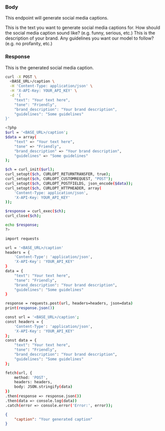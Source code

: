 

### Body

This endpoint will generate social media captions.

<ParamField body="text" type="string">
    This is the text you want to generate social media captions for.
</ParamField>


<ParamField body="tone" type="string">
    How should the social media caption sound like? (e.g. funny, serious, etc.)
</ParamField>

<ParamField body="brand_description" type="string">
    This is the description of your brand.
</ParamField>

<ParamField body="guildelines" type="string">
    Any guidelines you want our model to follow? (e.g. no profanity, etc.)
</ParamField>

### Response

<ResponseField name="caption" type="string">
    This is the generated social media caption.
</ResponseField>

<RequestExample>

```bash cURL
curl -X POST \
  <BASE_URL>/caption \
  -H 'Content-Type: application/json' \
  -H 'X-API-Key: YOUR_API_KEY' \
  -d '{
    "text": "Your text here",
    "tone": "Friendly",
    "brand_description": "Your brand description",
    "guidelines": "Some guidelines"
}'

```

```bash PHP
<?php
$url = '<BASE_URL>/caption';
$data = array(
    "text" => "Your text here",
    "tone" => "Friendly",
    "brand_description" => "Your brand description",
    "guidelines" => "Some guidelines"
);

$ch = curl_init($url);
curl_setopt($ch, CURLOPT_RETURNTRANSFER, true);
curl_setopt($ch, CURLOPT_CUSTOMREQUEST, "POST");
curl_setopt($ch, CURLOPT_POSTFIELDS, json_encode($data));
curl_setopt($ch, CURLOPT_HTTPHEADER, array(
    'Content-Type: application/json',
    'X-API-Key: YOUR_API_KEY'
));

$response = curl_exec($ch);
curl_close($ch);

echo $response;
?>

```

```bash Python
import requests

url = '<BASE_URL>/caption'
headers = {
    'Content-Type': 'application/json',
    'X-API-Key': 'YOUR_API_KEY'
}
data = {
    "text": "Your text here",
    "tone": "Friendly",
    "brand_description": "Your brand description",
    "guidelines": "Some guidelines"
}

response = requests.post(url, headers=headers, json=data)
print(response.json())

```

```bash JavaScript
const url = '<BASE_URL>/caption';
const headers = {
    'Content-Type': 'application/json',
    'X-API-Key': 'YOUR_API_KEY'
};
const data = {
    "text": "Your text here",
    "tone": "Friendly",
    "brand_description": "Your brand description",
    "guidelines": "Some guidelines"
};

fetch(url, {
    method: 'POST',
    headers: headers,
    body: JSON.stringify(data)
})
.then(response => response.json())
.then(data => console.log(data))
.catch(error => console.error('Error:', error));

```

</RequestExample>

<ResponseExample>

```json Response
{
    "caption": "Your generated caption"
}
```

</ResponseExample>


&nbsp;
#
&nbsp;
#
&nbsp;
